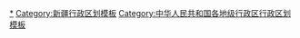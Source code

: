 {{Navbox
|listclass = hlist
|name = 阿勒泰地区行政区划
|title = [[阿勒泰地区]]行政区划
|above = 省级行政区：[[新疆维吾尔自治区]]　　行政公署驻地：[[阿勒泰市]]
|image = [[File:Administrative Division Altay.png|150px]]
|state = {{{state<includeonly>|collapsed</includeonly>}}}

|group1style = background: #ececec; text-align: center;
|group1 = [[县级行政区]]
|liststyle = background: #ececec; text-align: center;
|list1 = 7[[县级行政区]]（1[[县级市]]、6[[县 (中华人民共和国)|县]]）；60[[乡级行政区]]（4[[街道办事处]]、30[[行政建制镇|镇]]、24[[乡 (中华人民共和国)|乡]]、2[[民族乡]]）

|group2 = [[县级市]]
|groupstyle = text-align: center;
|list2 = {{Navbox|child

|group1 = [[阿勒泰市]]
|list1 =  {{Navbox|child
|group1 = 4街道
|list1 = 
* [[金山路街道 (阿勒泰市)|金山路街道]]
* [[解放路街道 (阿勒泰市)|解放路街道]]
* [[团结路街道 (阿勒泰市)|团结路街道]]
* [[恰秀路街道]]
|group2 = 5镇
|list2 = 
* [[北屯镇]]
* [[阿苇滩镇]]
* [[红墩镇]]
* [[切木尔切克镇]]
* [[阿拉哈克镇]]
|group3 = 5乡
|list3 = 
* [[拉斯特乡]]
* [[喀拉希力克乡]]
* [[萨尔胡松乡]]
* [[巴里巴盖乡]]
* [[切尔克齐乡]]
|group4 = 1民族乡
|list4 = 
* [[汗德尕特蒙古族乡]]
}}
}}

|group3 = [[县 (中华人民共和国)|县]]
|list3 = {{Navbox|child

|group1 = [[布尔津县]]
|list1 =  {{Navbox|child
|group1 = 4镇
|list1 = 
* [[布尔津镇]]
* [[冲乎尔镇]]
* [[窝依莫克镇]]
* [[阔斯特克镇]]
|group2 = 2乡
|list2 = 
* [[杜来提乡]]
* [[也格孜托别乡]]
|group3 = 1民族乡
|list3 = 
* [[禾木哈纳斯蒙古族乡]]
}}

|group2 = [[富蕴县]]
|list2 =  {{Navbox|child
|group1 = 5镇
|list1 = 
* [[库额尔齐斯镇]]
* [[可可托海镇]]
* [[恰库尔图镇]]
* [[喀拉通克镇]]
* [[杜热镇]]
|group2 = 5乡
|list2 = 
* [[吐尔洪乡]]
* [[库尔特乡]]
* [[克孜勒希力克乡]]
* [[铁买克乡]]
* [[喀拉布勒根乡]]
}}

|group3 = [[福海县]]
|list3 =  {{Navbox|child
|group1 = 3镇
|list1 = 
* [[福海镇]]
* [[喀拉玛盖镇]]
* [[解特阿热勒镇]]
|group2 = 3乡
|list2 = 
* [[阔克阿尕什乡]]
* [[齐干吉迭乡]]
* [[阿尔达乡]]
}}

|group4 = [[哈巴河县]]
|list4 =  {{Navbox|child
|group1 = 4镇
|list1 = 
* [[阿克齐镇]]
* [[萨尔布拉克镇]]
* [[齐巴尔镇]]
* [[库勒拜镇]]
|group2 = 3乡
|list2 = 
* [[萨尔塔木乡]]
* [[加依勒玛乡]]
* [[铁热克提乡]]
}}

|group5 = [[青河县]]
|list5 =  {{Navbox|child
|group1 = 5镇
|list1 = 
* [[青河镇 (青河县)|青河镇]]
* [[塔克什肯镇]]
* [[阿热勒托别镇]]
* [[阿热勒镇]]
* [[阿格达拉镇]]
|group2 = 3乡
|list2 = 
* [[萨尔托海乡]]
* [[查干郭勒乡]]
* [[阿尕什敖包乡]]
}}

|group6 = [[吉木乃县]]
|list6 =  {{Navbox|child
|group1 = 4镇
|list1 = 
* [[托普铁热克镇]]
* [[吉木乃镇]]
* [[喀尔交镇]]
* [[乌拉斯特镇]]
|group2 = 3乡
|list2 = 
* [[托斯特乡]]
* [[恰勒什海乡]]
* [[别斯铁热克乡]]
}}
}}
}}
<noinclude>
[[Category:阿勒泰行政区划|*]]
[[Category:新疆行政区划模板]]
[[Category:中华人民共和国各地级行政区行政区划模板]]
</noinclude>